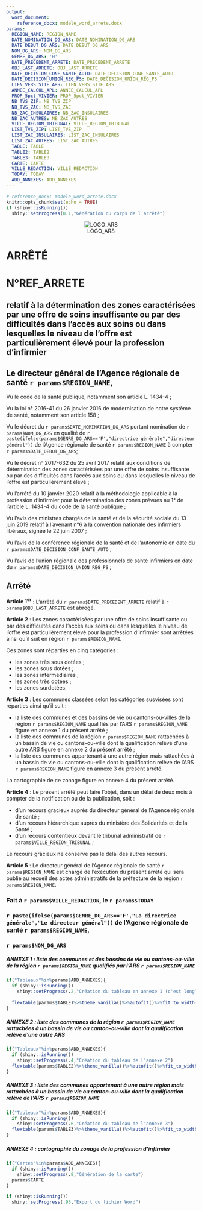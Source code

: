 ```yaml
---
output: 
  word_document:
    reference_docx: modele_word_arrete.docx
params: 
  REGION_NAME: REGION_NAME
  DATE_NOMINATION_DG_ARS: DATE_NOMINATION_DG_ARS
  DATE_DEBUT_DG_ARS: DATE_DEBUT_DG_ARS
  NOM_DG_ARS: NOM_DG_ARS
  GENRE_DG_ARS: 'H'
  DATE_PRECEDENT_ARRETE: DATE_PRECEDENT_ARRETE
  OBJ_LAST_ARRETE: OBJ_LAST_ARRETE
  DATE_DECISION_CONF_SANTE_AUTO: DATE_DECISION_CONF_SANTE_AUTO
  DATE_DECISION_UNION_REG_PS: DATE_DECISION_UNION_REG_PS
  LIEN_VERS_SITE_ARS: LIEN_VERS_SITE_ARS
  ANNEE_CALCUL_APL: ANNEE_CALCUL_APL
  PROP_5pct_VIVIER: PROP_5pct_VIVIER
  NB_TVS_ZIP: NB_TVS_ZIP
  NB_TVS_ZAC: NB_TVS_ZAC
  NB_ZAC_INSULAIRES: NB_ZAC_INSULAIRES
  NB_ZAC_AUTRES: NB_ZAC_AUTRES
  VILLE_REGION_TRIBUNAL: VILLE_REGION_TRIBUNAL
  LIST_TVS_ZIP: LIST_TVS_ZIP
  LIST_ZAC_INSULAIRES: LIST_ZAC_INSULAIRES
  LIST_ZAC_AUTRES: LIST_ZAC_AUTRES
  TABLE: TABLE
  TABLE2: TABLE2
  TABLE3: TABLE3
  CARTE: CARTE
  VILLE_REDACTION: VILLE_REDACTION
  TODAY: TODAY
  ADD_ANNEXES: ADD_ANNEXES
---
```


```r
# reference_docx: modele_word_arrete.docx
knitr::opts_chunk$set(echo = TRUE)
if (shiny::isRunning())
  shiny::setProgress(0.1,"Génération du corps de l'arrêté") 
```

<center>![LOGO_ARS](ARS.png)</center>

# ARRÊTÉ 
# N°REF_ARRETE

<!-- https://shiny.rstudio.com/articles/generating-reports.html -->

## relatif à la détermination des zones caractérisées par une offre de soins insuffisante ou par des difficultés dans l’accès aux soins ou dans lesquelles le niveau de l’offre est particulièrement élevé pour la profession d’infirmier

## Le directeur général de l’Agence régionale de santé `r params$REGION_NAME`,

Vu le code de la santé publique, notamment son article L. 1434-4 ;

Vu la loi n° 2016-41 du 26 janvier 2016 de modernisation de notre système de santé, notamment son article 158 ;

Vu le décret du `r params$DATE_NOMINATION_DG_ARS` portant nomination de `r params$NOM_DG_ARS` en qualité de `r paste(ifelse(params$GENRE_DG_ARS=='F',"directrice générale","directeur général"))` de l'Agence régionale de santé `r params$REGION_NAME` à compter `r params$DATE_DEBUT_DG_ARS`; 

Vu le décret n° 2017-632 du 25 avril 2017 relatif aux conditions de détermination des zones caractérisées par une offre de soins insuffisante ou par des difficultés dans l’accès aux soins ou dans lesquelles le niveau de l’offre est particulièrement élevé ;

Vu l’arrêté du 10 janvier 2020 relatif à la méthodologie applicable à la profession d’infirmier pour la détermination des zones prévues au 1° de l’article L. 1434-4 du code de la santé publique ;

Vu l’avis des ministres chargés de la santé et de la sécurité sociale du 13 juin 2019 relatif à l’avenant n°6 à la convention nationale des infirmiers libéraux, signée le 22 juin 2007 ; 

Vu l’avis de la conférence régionale de la santé et de l’autonomie en date du `r params$DATE_DECISION_CONF_SANTE_AUTO` ;

Vu l’avis de l’union régionale des professionnels de santé infirmiers en date du `r params$DATE_DECISION_UNION_REG_PS` ;


## Arrêté

**Article 1^er^** : L’arrêté du `r params$DATE_PRECEDENT_ARRETE` relatif à `r params$OBJ_LAST_ARRETE` est abrogé.


**Article 2** : Les zones caractérisées par une offre de soins insuffisante ou par des difficultés dans l’accès aux soins ou dans lesquelles le niveau de l’offre est particulièrement élevé pour la profession d’infirmier sont arrêtées ainsi qu’il suit en région `r params$REGION_NAME`.

Ces zones sont réparties en cinq catégories :

- les zones très sous dotées ;
- les zones sous dotées ;
- les zones intermédiaires ;
- les zones très dotées ;
- les zones surdotées. 



**Article 3** :  Les communes classées selon les catégories susvisées sont réparties ainsi qu’il suit : 

-	la liste des communes et  des bassins de vie ou cantons-ou-villes de la région `r params$REGION_NAME` qualifiés par l’ARS `r params$REGION_NAME` figure en annexe 1 du présent arrêté ; 
-	la liste des communes de la région `r params$REGION_NAME` rattachées à un bassin de vie ou cantons-ou-ville dont la qualification relève d’une autre ARS figure en annexe 2 du présent arrêté ; 
-	la liste des communes appartenant à une autre région mais rattachées à un bassin de vie ou cantons-ou-ville dont la qualification relève de l’ARS `r params$REGION_NAME` figure en annexe 3 du présent arrêté.

La cartographie de ce zonage figure en annexe 4 du présent arrêté.


**Article 4** : Le présent arrêté peut faire l'objet, dans un délai de deux mois à compter de la notification ou de la publication, soit :

- d’un recours gracieux auprès du directeur général de l’Agence régionale de santé ;
-	d’un recours hiérarchique auprès du ministère des Solidarités et de la Santé ;
- d'un recours contentieux devant le tribunal administratif de `r params$VILLE_REGION_TRIBUNAL` ;

Le recours grâcieux ne conserve pas le délai des autres recours.

**Article 5** : Le directeur général de l’Agence régionale de santé `r params$REGION_NAME` est chargé de l’exécution du présent arrêté qui sera publié au recueil des actes administratifs de la préfecture de la région `r params$REGION_NAME`.




### Fait à `r params$VILLE_REDACTION`, le `r params$TODAY`


### `r paste(ifelse(params$GENRE_DG_ARS=='F',"La directrice générale","Le directeur général"))` de l'Agence régionale de santé `r params$REGION_NAME`,


### `r params$NOM_DG_ARS`





##### ANNEXE 1 : liste des communes et des bassins de vie ou cantons-ou-ville de la région `r params$REGION_NAME` qualifiés par l’ARS `r params$REGION_NAME`

```r
if("Tableaux"%in%params$ADD_ANNEXES){
  if (shiny::isRunning())
    shiny::setProgress(.2,"Création du tableau en annexe 1 (c'est long)")  
  
  flextable(params$TABLE)%>%theme_vanilla()%>%autofit()%>%fit_to_width(8,max_iter=30)
}
```



##### ANNEXE 2 : liste des communes de la région `r params$REGION_NAME` rattachées à un bassin de vie ou canton-ou-ville dont la qualification relève d’une autre ARS

```r
if("Tableaux"%in%params$ADD_ANNEXES){
  if (shiny::isRunning())
    shiny::setProgress(.4,"Création du tableau de l'annexe 2")  
  flextable(params$TABLE2)%>%theme_vanilla()%>%autofit()%>%fit_to_width(8,max_iter=30)
}
```



##### ANNEXE 3 : liste des communes appartenant à une autre région mais rattachées à un bassin de vie ou canton-ou-ville dont la qualification relève de l’ARS `r params$REGION_NAME`

```r
if("Tableaux"%in%params$ADD_ANNEXES){
  if (shiny::isRunning())
    shiny::setProgress(.6,"Création du tableau de l'annexe 3") 
  flextable(params$TABLE3)%>%theme_vanilla()%>%autofit()%>%fit_to_width(8,max_iter=30)
}

```




##### ANNEXE 4 : cartographie du zonage de la profession d'infirmier

```r
if("Cartes"%in%params$ADD_ANNEXES){
  if (shiny::isRunning())
    shiny::setProgress(.8,"Génération de la carte") 
  params$CARTE
}

if (shiny::isRunning())
  shiny::setProgress(.95,"Export du fichier Word") 

```

